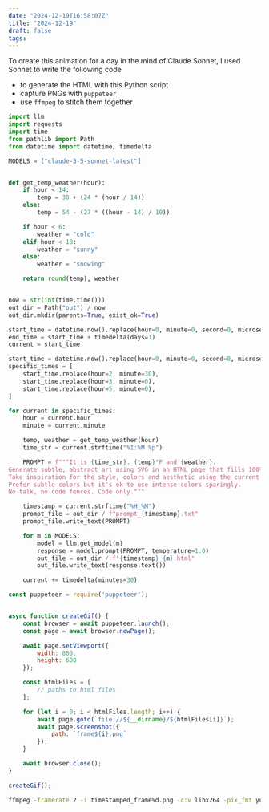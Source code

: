 ```yaml
---
date: "2024-12-19T16:58:07Z"
title: "2024-12-19"
draft: false
tags:
---
```



<BlueskyPost theme="dark" id="https://bsky.app/profile/danielcorin.com/post/3ldosi76gts2n" />

To create this animation for a day in the mind of Claude Sonnet, I used Sonnet to write the following code

- to generate the HTML with this Python script
- capture PNGs with `puppeteer`
- use `ffmpeg` to stitch them together

```python
import llm
import requests
import time
from pathlib import Path
from datetime import datetime, timedelta

MODELS = ["claude-3-5-sonnet-latest"]


def get_temp_weather(hour):
    if hour < 14:
        temp = 30 + (24 * (hour / 14))
    else:
        temp = 54 - (27 * ((hour - 14) / 10))

    if hour < 6:
        weather = "cold"
    elif hour < 18:
        weather = "sunny"
    else:
        weather = "snowing"

    return round(temp), weather


now = str(int(time.time()))
out_dir = Path("out") / now
out_dir.mkdir(parents=True, exist_ok=True)

start_time = datetime.now().replace(hour=0, minute=0, second=0, microsecond=0)
end_time = start_time + timedelta(days=1)
current = start_time

start_time = datetime.now().replace(hour=0, minute=0, second=0, microsecond=0)
specific_times = [
    start_time.replace(hour=2, minute=30),
    start_time.replace(hour=3, minute=0),
    start_time.replace(hour=5, minute=0),
]

for current in specific_times:
    hour = current.hour
    minute = current.minute

    temp, weather = get_temp_weather(hour)
    time_str = current.strftime("%I:%M %p")

    PROMPT = f"""It is {time_str}. {temp}°F and {weather}.
Generate subtle, abstract art using SVG in an HTML page that fills 100% of the browser viewport.
Take inspiration for the style, colors and aesthetic using the current weather and time of day.
Prefer subtle colors but it's ok to use intense colors sparingly.
No talk, no code fences. Code only."""

    timestamp = current.strftime("%H_%M")
    prompt_file = out_dir / f"prompt_{timestamp}.txt"
    prompt_file.write_text(PROMPT)

    for m in MODELS:
        model = llm.get_model(m)
        response = model.prompt(PROMPT, temperature=1.0)
        out_file = out_dir / f"{timestamp}_{m}.html"
        out_file.write_text(response.text())

    current += timedelta(minutes=30)
```

```js
const puppeteer = require('puppeteer');


async function createGif() {
    const browser = await puppeteer.launch();
    const page = await browser.newPage();

    await page.setViewport({
        width: 800,
        height: 600
    });

    const htmlFiles = [
        // paths to html files
    ];

    for (let i = 0; i < htmlFiles.length; i++) {
        await page.goto(`file://${__dirname}/${htmlFiles[i]}`);
        await page.screenshot({
            path: `frame${i}.png`
        });
    }

    await browser.close();
}

createGif();
```

```sh
ffmpeg -framerate 2 -i timestamped_frame%d.png -c:v libx264 -pix_fmt yuv420p output.mp4
```
